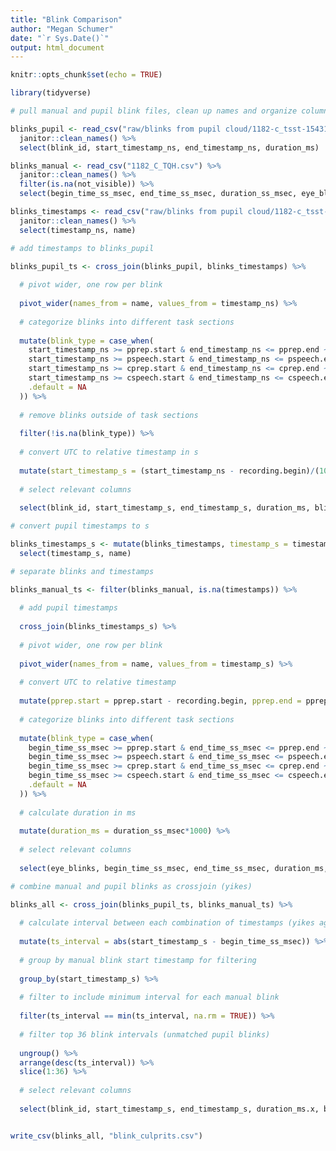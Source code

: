 ```yaml
---
title: "Blink Comparison"
author: "Megan Schumer"
date: "`r Sys.Date()`"
output: html_document
---
```


```r
knitr::opts_chunk$set(echo = TRUE)

library(tidyverse)
```

```r

# pull manual and pupil blink files, clean up names and organize columns

blinks_pupil <- read_csv("raw/blinks from pupil cloud/1182-c_tsst-15431bcf/d.csv") %>%
  janitor::clean_names() %>%
  select(blink_id, start_timestamp_ns, end_timestamp_ns, duration_ms)

blinks_manual <- read_csv("1182_C_TQH.csv") %>%
  janitor::clean_names() %>%
  filter(is.na(not_visible)) %>%
  select(begin_time_ss_msec, end_time_ss_msec, duration_ss_msec, eye_blinks, timestamps)

blinks_timestamps <- read_csv("raw/blinks from pupil cloud/1182-c_tsst-15431bcf/events.csv") %>%
  janitor::clean_names() %>%
  select(timestamp_ns, name)
```

```r

# add timestamps to blinks_pupil

blinks_pupil_ts <- cross_join(blinks_pupil, blinks_timestamps) %>%
  
  # pivot wider, one row per blink
  
  pivot_wider(names_from = name, values_from = timestamp_ns) %>%
  
  # categorize blinks into different task sections
  
  mutate(blink_type = case_when(
    start_timestamp_ns >= pprep.start & end_timestamp_ns <= pprep.end ~ "pprep",
    start_timestamp_ns >= pspeech.start & end_timestamp_ns <= pspeech.end ~ "pspeech",
    start_timestamp_ns >= cprep.start & end_timestamp_ns <= cprep.end ~ "cprep",
    start_timestamp_ns >= cspeech.start & end_timestamp_ns <= cspeech.end ~ "cspeech",
    .default = NA
  )) %>%
  
  # remove blinks outside of task sections
  
  filter(!is.na(blink_type)) %>%
  
  # convert UTC to relative timestamp in s
  
  mutate(start_timestamp_s = (start_timestamp_ns - recording.begin)/(10^9), end_timestamp_s = (end_timestamp_ns - recording.begin)/(10^9)) %>%
  
  # select relevant columns
  
  select(blink_id, start_timestamp_s, end_timestamp_s, duration_ms, blink_type)

```

```r

# convert pupil timestamps to s

blinks_timestamps_s <- mutate(blinks_timestamps, timestamp_s = timestamp_ns/(10^9)) %>%
  select(timestamp_s, name)

# separate blinks and timestamps

blinks_manual_ts <- filter(blinks_manual, is.na(timestamps)) %>%
  
  # add pupil timestamps
  
  cross_join(blinks_timestamps_s) %>%
  
  # pivot wider, one row per blink
  
  pivot_wider(names_from = name, values_from = timestamp_s) %>%
  
  # convert UTC to relative timestamp
  
  mutate(pprep.start = pprep.start - recording.begin, pprep.end = pprep.end - recording.begin, pspeech.start = pspeech.start - recording.begin, pspeech.end = pspeech.end - recording.begin, cprep.start = cprep.start - recording.begin, cprep.end = cprep.end - recording.begin, cspeech.start = cspeech.start - recording.begin, cspeech.end = cspeech.end - recording.begin) %>%
  
  # categorize blinks into different task sections
  
  mutate(blink_type = case_when(
    begin_time_ss_msec >= pprep.start & end_time_ss_msec <= pprep.end ~ "pprep",
    begin_time_ss_msec >= pspeech.start & end_time_ss_msec <= pspeech.end ~ "pspeech",
    begin_time_ss_msec >= cprep.start & end_time_ss_msec <= cprep.end ~ "cprep",
    begin_time_ss_msec >= cspeech.start & end_time_ss_msec <= cspeech.end ~ "cspeech",
    .default = NA
  )) %>%
  
  # calculate duration in ms
  
  mutate(duration_ms = duration_ss_msec*1000) %>%
  
  # select relevant columns
  
  select(eye_blinks, begin_time_ss_msec, end_time_ss_msec, duration_ms, blink_type)

```


```r

# combine manual and pupil blinks as crossjoin (yikes)

blinks_all <- cross_join(blinks_pupil_ts, blinks_manual_ts) %>%
  
  # calculate interval between each combination of timestamps (yikes again)
  
  mutate(ts_interval = abs(start_timestamp_s - begin_time_ss_msec)) %>%
  
  # group by manual blink start timestamp for filtering
  
  group_by(start_timestamp_s) %>%
  
  # filter to include minimum interval for each manual blink 
  
  filter(ts_interval == min(ts_interval, na.rm = TRUE)) %>%
  
  # filter top 36 blink intervals (unmatched pupil blinks)
  
  ungroup() %>%
  arrange(desc(ts_interval)) %>%
  slice(1:36) %>%
  
  # select relevant columns
  
  select(blink_id, start_timestamp_s, end_timestamp_s, duration_ms.x, blink_type.x)


write_csv(blinks_all, "blink_culprits.csv")

```









































